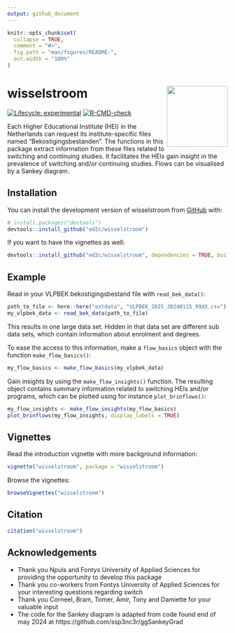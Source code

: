 ```yaml
---
output: github_document
---
```


<!-- README.md is generated from README.Rmd. Please edit that file -->

```r
knitr::opts_chunk$set(
  collapse = TRUE,
  comment = "#>",
  fig.path = "man/figures/README-",
  out.width = "100%"
)
```

# wisselstroom <img src="man/figures/logo.png" align="right" height="139" alt="" />

<!-- badges: start -->
[![Lifecycle: experimental](https://img.shields.io/badge/lifecycle-experimental-orange.svg)](https://lifecycle.r-lib.org/articles/stages.html#experimental)
[![R-CMD-check](https://github.com/ed2c/wisselstroom/actions/workflows/R-CMD-check.yaml/badge.svg)](https://github.com/ed2c/wisselstroom/actions/workflows/R-CMD-check.yaml)
<!-- badges: end -->

Each Higher Educational Institute (HEI) in the Netherlands can request its institute-specific files named "Bekostigingsbestanden". The functions in this package extract information from these files related to switching and continuing studies. It facilitates the HEIs gain insight in the prevalence of switching and/or continuing studies. Flows can be visualised by a Sankey diagram.

## Installation

You can install the development version of wisselstroom from [GitHub](https://github.com/) with:

``` r
# install.packages("devtools")
devtools::install_github("ed2c/wisselstroom")
```

If you want to have the vignettes as well:  

``` r
devtools::install_github("ed2c/wisselstroom", dependencies = TRUE, build_vignettes = TRUE)
```




## Example

Read in your VLPBEK bekostigingsbestand file with `read_bek_data()`:

``` r
path_to_file <- here::here("extdata", "VLPBEK_2025_20240115_99XX.csv")
my_vlpbek_data <- read_bek_data(path_to_file)
```

This results in one large data set. Hidden in that data set are different sub data sets, which contain information about enrolment and degrees. 

To ease the access to this information, make a `flow_basics` object with the function `make_flow_basics()`:

``` r
my_flow_basics <- make_flow_basics(my_vlpbek_data)
```

Gain insights by using the `make_flow_insights()` function. The resulting object contains summary information related to switching HEIs and/or programs, which can be plotted using for instance `plot_brinflows()`:

``` r
my_flow_insights <- make_flow_insights(my_flow_basics)
plot_brinflows(my_flow_insights, display_labels = TRUE)
```

## Vignettes

Read the introduction vignette with more background information:  

``` r
vignette("wisselstroom", package = "wisselstroom")
```

Browse the vignettes:  

``` r
browseVignettes("wisselstroom")
```  


## Citation

```r
citation("wisselstroom")
```



## Acknowledgements

-  Thank you Npuls and Fontys University of Applied Sciences for providing the opportunity to develop this package
-  Thank you co-workers from Fontys University of Applied Sciences for your interesting questions regarding switch
-  Thank you Corneel, Bram, Tomer, Amir, Tony and Damiette for your valuable input
-  The code for the Sankey diagram is adapted from code found end of may 2024 at  https://github.com/ssp3nc3r/ggSankeyGrad 
